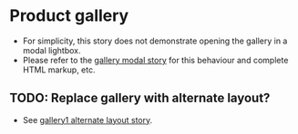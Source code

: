 
# Product gallery
- For simplicity, this story does not demonstrate opening the gallery in a modal lightbox.
- Please refer to the [gallery modal story](/story/ui-components-gallery-gallery1--gallery-1-modal) for this behaviour and complete HTML markup, etc.

## TODO: Replace gallery with alternate layout?
- See [gallery1 alternate layout story](/story/ui-components-gallery-gallery1--gallery-1-alternate).

<Preview>
    <Story id="ui-components-product-product-gallery--product-gallery" />
</Preview>
